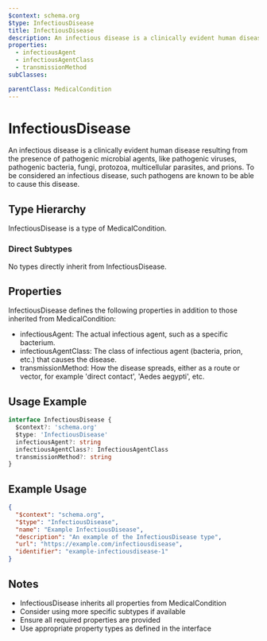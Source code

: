 ```yaml
---
$context: schema.org
$type: InfectiousDisease
title: InfectiousDisease
description: An infectious disease is a clinically evident human disease resulting from the presence of pathogenic microbial agents, like pathogenic viruses, pathogenic bacteria, fungi, protozoa, multicellular parasites, and prions. To be considered an infectious disease, such pathogens are known to be able to cause this disease.
properties:
  - infectiousAgent
  - infectiousAgentClass
  - transmissionMethod
subClasses:

parentClass: MedicalCondition
---
```


# InfectiousDisease

An infectious disease is a clinically evident human disease resulting from the presence of pathogenic microbial agents, like pathogenic viruses, pathogenic bacteria, fungi, protozoa, multicellular parasites, and prions. To be considered an infectious disease, such pathogens are known to be able to cause this disease.

## Type Hierarchy

InfectiousDisease is a type of MedicalCondition.

### Direct Subtypes

No types directly inherit from InfectiousDisease.

## Properties

InfectiousDisease defines the following properties in addition to those inherited from MedicalCondition:

- infectiousAgent: The actual infectious agent, such as a specific bacterium.
- infectiousAgentClass: The class of infectious agent (bacteria, prion, etc.) that causes the disease.
- transmissionMethod: How the disease spreads, either as a route or vector, for example 'direct contact', 'Aedes aegypti', etc.

## Usage Example

```typescript
interface InfectiousDisease {
  $context?: 'schema.org'
  $type: 'InfectiousDisease'
  infectiousAgent?: string
  infectiousAgentClass?: InfectiousAgentClass
  transmissionMethod?: string
}
```

## Example Usage

```json
{
  "$context": "schema.org",
  "$type": "InfectiousDisease",
  "name": "Example InfectiousDisease",
  "description": "An example of the InfectiousDisease type",
  "url": "https://example.com/infectiousdisease",
  "identifier": "example-infectiousdisease-1"
}
```

## Notes

- InfectiousDisease inherits all properties from MedicalCondition
- Consider using more specific subtypes if available
- Ensure all required properties are provided
- Use appropriate property types as defined in the interface
